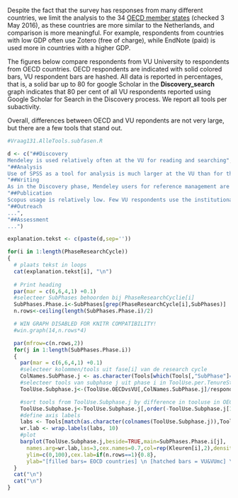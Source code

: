<!-- # VU&VUmc vs OECD countries -->

Despite the fact that the survey has responses from many different countries, we limit the analysis to the 34 [OECD member states](http://www.oecd.org/about/membersandpartners/list-oecd-member-countries.htm) (checked 3 May 2016), as these countries are more similar to the Netherlands, and comparison is more meaningful. For example, respondents from countries with low GDP often use Zotero (free of charge), while EndNote (paid) is used more in countries with a higher GDP.

The figures below compare respondents from VU University to respondents from OECD countries. OECD respondents are indicated with solid colored bars, VU respondent bars are hashed. All data is reported in percentages, that is, a solid bar up to 80 for google Scholar in the **Discovery_search** graph indicates that 80 per cent of all VU respondents reported using Google Scholar for Search in the Discovery process. We report all tools per subactivity.

Overall, differences between OECD and VU repondents are not very large, but there are a few tools that stand out.

<!--
 - betere legenda maken;
 - axis-beschrijving kan veel korter;
 - y axis beter op (25-)50-(75-)100 %?
 - OECD=incl Nederland?
 - why are some graphs so much higher?
-->


```r
#Vraag131.AlleTools.subfasen.R

d <- c("##Discovery
Mendeley is used relatively often at the VU for reading and searching",
"##Analysis
Use of SPSS as a tool for analysis is much larger at the VU than for the OECD average.",
"##Writing
As in the Discovery phase, Mendeley users for reference management are strongly represented at the VU. The preference for Mendeley is at the expense of all other tools except Endnote. For writing, VU respondents are relatively traditional, with high usage of MS Word and low usage of Google Docs and LaTeX.",
"##Publication
Scopus usage is relatively low. Few VU respondents use the institutional repository for archival.",
"##Outreach
...",
"##Assessment
...")

explanation.tekst <- c(paste(d,sep=''))

for(i in 1:length(PhaseResearchCycle))
{
  # plaats tekst in loops
  cat(explanation.tekst[i], "\n")
  
  # Print heading
  par(mar = c(6,6,4,1) +0.1)
  #selecteer SubPhases behoorden bij PhaseResearchCyclie[i]
  SubPhases.Phase.i<-SubPhases[grep(PhaseResearchCycle[i],SubPhases)]
  n.rows<-ceiling(length(SubPhases.Phase.i)/2)

  # WIN GRAPH DISABLED FOR KNITR COMPATIBILITY!
  #win.graph(14,n.rows*4)

  par(mfrow=c(n.rows,2))
  for(j in 1:length(SubPhases.Phase.i))
  {
    par(mar = c(6,6,4,1) +0.1)
    #selecteer kolommen/tools uit fase[i] van de research cycle
    ColNames.SubPhase.j <- as.character(Tools[which(Tools[,"SubPhase"]==SubPhases.Phase.i[j]),"Variable.name"])
    #selecteer tools van subphase j uit phase i in ToolUse.per.TenureStatus
    ToolUse.Subphase.j<-(ToolUse.OECDvsVU[,ColNames.SubPhase.j]/respondenten.OECDvsVU)*100

    #sort tools from ToolUse.Subphase.j by difference in tooluse in OECD-countries
    ToolUse.Subphase.j<-ToolUse.Subphase.j[,order(-ToolUse.Subphase.j[1,])]
    #define axis labels
    labs <- Tools[match(as.character(colnames(ToolUse.Subphase.j)),Tools[,"Variable.name"]),"Tool.name"]
    wr.lab <- wrap.labels(labs, 10)
    #plot
    barplot(ToolUse.Subphase.j,beside=TRUE,main=SubPhases.Phase.i[j],
      names.arg=wr.lab,las=3,cex.names=0.7,col=rep(Kleuren[i],2),density=c(1000,20),
      ylim=c(0,100),cex.lab=if(n.rows==1){0.8},
      ylab="[filled bars= EOCD countries] \n [hatched bars = VU&VUmc] \n % tool users")
  }
  cat("\n")
  cat("\n")
}
```
